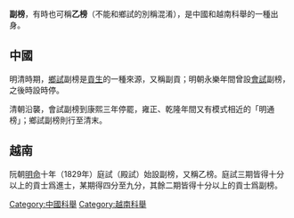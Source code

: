 '''副榜'''，有時也可稱'''乙榜'''（不能和鄉試的別稱混淆），是中國和越南科舉的一種出身。

==中國==
明清時期，[[鄉試|鄉試]]副榜是[[貢生|貢生]]的一種來源，又稱副貢；明朝永樂年間曾設[[會試|會試]]副榜，之後時設時停。

清朝沿襲，會試副榜到康熙三年停罷，雍正、乾隆年間又有模式相近的「明通榜」；鄉試副榜則行至清末。

==越南==
阮朝[[明命|明命]]十年（1829年）庭試（殿試）始設副榜，又稱乙榜。庭試三期皆得十分以上的貢士爲進士，某期得四分至九分，其餘二期皆得十分以上的貢士爲副榜。

[[Category:中國科舉|Category:中國科舉]]
[[Category:越南科舉|Category:越南科舉]]